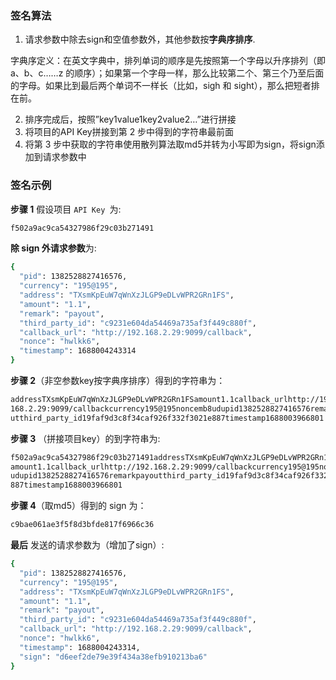 ### 签名算法
1. 请求参数中除去sign和空值参数外，其他参数按**字典序排序**.

字典序定义：在英文字典中，排列单词的顺序是先按照第一个字母以升序排列（即 a、b、c……z 的顺序）；如果第一个字母一样，那么比较第二个、第三个乃至后面的字母。如果比到最后两个单词不一样长（比如，sigh 和 sight），那么把短者排在前。

2. 排序完成后，按照”key1value1key2value2…”进行拼接
3. 将项目的API Key拼接到第 2 步中得到的字符串最前面
4. 将第 3 步中获取的字符串使用散列算法取md5并转为小写即为sign，将sign添加到请求参数中
### 签名示例
**步骤 1** 假设项目 ```API Key ```为:
```bash
f502a9ac9ca54327986f29c03b271491
```
**除 sign 外请求参数**为:
```bash
{
  "pid": 1382528827416576,
  "currency": "195@195",
  "address": "TXsmKpEuW7qWnXzJLGP9eDLvWPR2GRn1FS",
  "amount": "1.1",
  "remark": "payout",
  "third_party_id": "c9231e604da54469a735af3f449c880f",
  "callback_url": "http://192.168.2.29:9099/callback",
  "nonce": "hwlkk6",
  "timestamp": 1688004243314
}
```
**步骤 2**（非空参数key按字典序排序）得到的字符串为：
```bash
addressTXsmKpEuW7qWnXzJLGP9eDLvWPR2GRn1FSamount1.1callback_urlhttp://192.
168.2.29:9099/callbackcurrency195@195noncemb8udupid1382528827416576remarkpayo
utthird_party_id19faf9d3c8f34caf926f332f3021e887timestamp1688003966801
```
**步骤 3** （拼接项目key）的到字符串为:
```bash
f502a9ac9ca54327986f29c03b271491addressTXsmKpEuW7qWnXzJLGP9eDLvWPR2GRn1FS
amount1.1callback_urlhttp://192.168.2.29:9099/callbackcurrency195@195noncemb8
udupid1382528827416576remarkpayoutthird_party_id19faf9d3c8f34caf926f332f3021e
887timestamp1688003966801
```
**步骤 4**（取md5）得到的 sign 为：
```bash
c9bae061ae3f5f8d3bfde817f6966c36
```
**最后** 发送的请求参数为（增加了sign）:
```bash
{
  "pid": 1382528827416576,
  "currency": "195@195",
  "address": "TXsmKpEuW7qWnXzJLGP9eDLvWPR2GRn1FS",
  "amount": "1.1",
  "remark": "payout",
  "third_party_id": "c9231e604da54469a735af3f449c880f",
  "callback_url": "http://192.168.2.29:9099/callback",
  "nonce": "hwlkk6",
  "timestamp": 1688004243314,
  "sign": "d6eef2de79e39f434a38efb910213ba6"
}
```